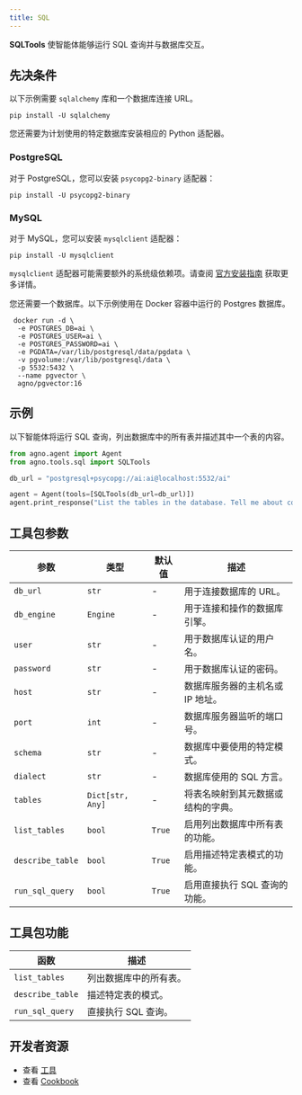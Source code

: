 ```yaml
---
title: SQL
---
```

**SQLTools** 使智能体能够运行 SQL 查询并与数据库交互。

## 先决条件

以下示例需要 `sqlalchemy` 库和一个数据库连接 URL。

```shell
pip install -U sqlalchemy
```

您还需要为计划使用的特定数据库安装相应的 Python 适配器。

### PostgreSQL

对于 PostgreSQL，您可以安装 `psycopg2-binary` 适配器：

```shell
pip install -U psycopg2-binary
```

### MySQL

对于 MySQL，您可以安装 `mysqlclient` 适配器：

```shell
pip install -U mysqlclient
```
`mysqlclient` 适配器可能需要额外的系统级依赖项。请查阅 [官方安装指南](https://github.com/PyMySQL/mysqlclient/blob/main/README.md#install) 获取更多详情。

您还需要一个数据库。以下示例使用在 Docker 容器中运行的 Postgres 数据库。

```shell
 docker run -d \
  -e POSTGRES_DB=ai \
  -e POSTGRES_USER=ai \
  -e POSTGRES_PASSWORD=ai \
  -e PGDATA=/var/lib/postgresql/data/pgdata \
  -v pgvolume:/var/lib/postgresql/data \
  -p 5532:5432 \
  --name pgvector \
  agno/pgvector:16
```

## 示例

以下智能体将运行 SQL 查询，列出数据库中的所有表并描述其中一个表的内容。

```python cookbook/tools/sql_tools.py
from agno.agent import Agent
from agno.tools.sql import SQLTools

db_url = "postgresql+psycopg://ai:ai@localhost:5532/ai"

agent = Agent(tools=[SQLTools(db_url=db_url)])
agent.print_response("List the tables in the database. Tell me about contents of one of the tables", markdown=True)
```

## 工具包参数

| 参数               | 类型             | 默认值  | 描述                                                                 |
| ------------------ | ---------------- | ------- | -------------------------------------------------------------------- |
| `db_url`   | `str` | -       | 用于连接数据库的 URL。                                               |
| `db_engine`   | `Engine` | -       | 用于连接和操作的数据库引擎。                                         |
| `user`   | `str` | -       | 用于数据库认证的用户名。                                             |
| `password`   | `str` | -       | 用于数据库认证的密码。                                               |
| `host`   | `str` | -       | 数据库服务器的主机名或 IP 地址。                                     |
| `port`   | `int` | -       | 数据库服务器监听的端口号。                                           |
| `schema`   | `str` | -       | 数据库中要使用的特定模式。                                           |
| `dialect`   | `str` | -       | 数据库使用的 SQL 方言。                                              |
| `tables`   | `Dict[str, Any]` | -       | 将表名映射到其元数据或结构的字典。                                   |
| `list_tables`   | `bool` | `True` | 启用列出数据库中所有表的功能。                                       |
| `describe_table`   | `bool` | `True` | 启用描述特定表模式的功能。                                           |
| `run_sql_query`   | `bool` | `True` | 启用直接执行 SQL 查询的功能。                                        |

## 工具包功能

| 函数               | 描述                                |
| ------------------ | ----------------------------------- |
| `list_tables`   | 列出数据库中的所有表。              |
| `describe_table`   | 描述特定表的模式。                  |
| `run_sql_query`   | 直接执行 SQL 查询。                 |

## 开发者资源

- 查看 [工具](https://github.com/agno-agi/agno/blob/main/libs/agno/agno/tools/sql.py)
- 查看 [Cookbook](https://github.com/agno-agi/agno/blob/main/cookbook/tools/sql_tools.py)